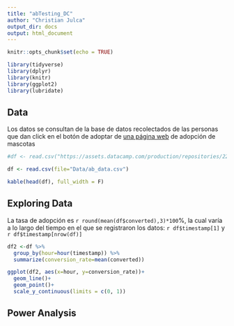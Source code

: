 ```yaml
---
title: "abTesting_DC"
author: "Christian Julca"
output_dir: docs
output: html_document
---
```


```r
knitr::opts_chunk$set(echo = TRUE)
```


```r
library(tidyverse)
library(dplyr)
library(knitr)
library(ggplot2)
library(lubridate)
```


## Data

Los datos se consultan de la base de datos recolectados de las personas que dan click en el botón de adoptar de [una página web](https://assets.datacamp.com/production/repositories/2292/datasets/52b52cb1ca28ce10f9a09689325c4d94d889a6da/experiment_data.csv) de adopción de mascotas


```r

#df <- read.csv("https://assets.datacamp.com/production/repositories/2292/datasets/52b52cb1ca28ce10f9a09689325c4d94d889a6da/experiment_data.csv")

df <- read.csv(file="Data/ab_data.csv")

kable(head(df), full_width = F)
```



## Exploring Data

La tasa de adopción es `r round(mean(df$converted),3)*100`%, la cual varía a lo largo del tiempo en el que se registraron los datos: `r df$timestamp[1]` y `r df$timestamp[nrow(df)]` 



```r
df2 <-df %>%
  group_by(hour=hour(timestamp)) %>%
  summarize(conversion_rate=mean(converted))

ggplot(df2, aes(x=hour, y=conversion_rate))+
  geom_line()+
  geom_point()+
  scale_y_continuous(limits = c(0, 1))
```


## Power Analysis


```r

```

